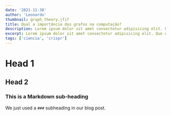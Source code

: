 ```yaml
---
date: '2021-11-30'
author: 'Leonardo'
thumbnail: graph_theory.jfif
title: Qual a importância dos grafos na computação?
description: Lorem ipsum dolor sit amet consectetur adipisicing elit. Quo nemo necessitatibus officia cupiditate? Deserunt, odit cumque! 
excerpt: Lorem ipsum dolor sit amet consectetur adipisicing elit. Quo nemo necessitatibus officia cupiditate? Deserunt, odit cumque! Architecto consequatur ex, harum vitae, expedita dolorem cupiditate fugit voluptates asperiores amet sequi voluptas quia? Maxime minus, voluptatem reiciendis velit sit aliquam commodi! Modi beatae velit et iste voluptatibus tempore rem necessitatibus, magnam
tags: ['ciencia', 'crispr']
---
```


# Head 1
## Head 2


### This is a Markdown sub-heading
We just used a `###` subheading in our blog post.



